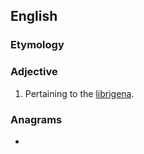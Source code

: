 ==English==

===Etymology===
{{suffix|en|librigena|al}}

===Adjective===
{{en-adj|-}}

# Pertaining to the [[librigena]].

===Anagrams===
* {{anagrams|en|a=abegiillnr|Garbellini}}